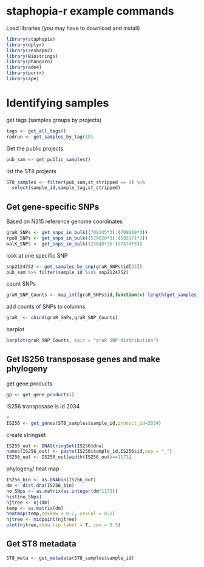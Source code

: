 

# staphopia-r example commands

Load libraries (you may have to download and install)

```r
library(staphopia)
library(dplyr)
library(reshape2)
library(Biostrings)
library(phangorn)
library(ade4)
library(purrr)
library(ape)
```

# Identifying samples

get tags (samples groups by projects)
```r
tags <- get_all_tags()
redrun <- get_samples_by_tag(10)
```

Get the public projects

```r
pub_sam <- get_public_samples()
```

list the ST8 projects
```r
ST8_samples <- filter(pub_sam,st_stripped == 8) %>%
  select(sample_id,sample_tag,st_stripped)
```

## Get gene-specific SNPs

Based on N315 reference genome coordinates
```r
graR_SNPs <- get_snps_in_bulk((708245*3):(708919*3))
rpoB_SNPs <- get_snps_in_bulk((579620*3):(583171*3))
walK_SNPs <- get_snps_in_bulk((25648*3):(27474*3))
```

look at one specific SNP
```r
snp2124752 <- get_samples_by_snp(graR_SNPs$id[33])
pub_sam %>% filter(sample_id %in% snp2124752)
```

count SNPs
```r
graR_SNP_Counts <- map_int(graR_SNPs$id,function(x) length(get_samples_by_snp(x)))   
```

add counts of SNPs to columns
```r
graR_ <- cbind(graR_SNPs,graR_SNP_Counts) 
```

barplot
```r
barplot(graR_SNP_Counts, main = "graR SNP distribution")
```
## Get IS256 transposase genes and make phylogeny

get gene products
```r
gp <- get_gene_products()
```

IS256 transposase is id 2034
```r
#
IS256 <- get_genes(ST8_samples$sample_id,product_id=2034)

```

create stringset
```r
IS256_out <- DNAStringSet(IS256$dna)
names(IS256_out) <- paste(IS256$sample_id,IS256$id,sep = "_")
IS256_out <- IS256_out[width(IS256_out)==1173]
```

phylogeny/ heat map

```r
IS256_bin <- as.DNAbin(IS256_out)
dm <- dist.dna(IS256_bin)
no_SNps <- as.matrix(as.integer(dm*1173))
hist(no_SNps)
njtree <- nj(dm)
temp <- as.matrix(dm)
heatmap(temp,cexRow = 0.2, cexCol = 0.2)
njtree <- midpoint(njtree)
plot(njtree,show.tip.label = T, cex = 0.5)
```
## Get ST8 metadata
```r
ST8_meta <- get_metadata(ST8_samples$sample_id)
```


